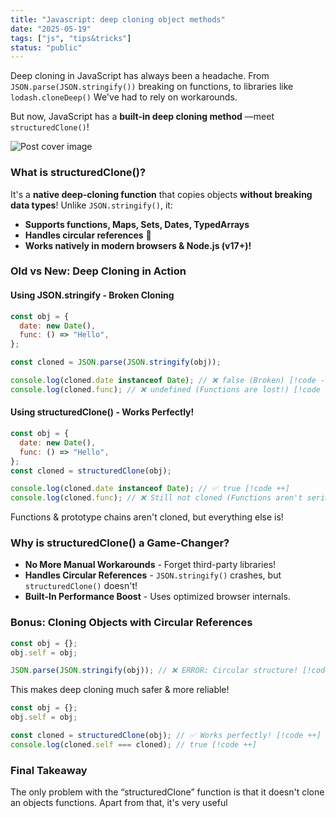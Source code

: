 ```yaml
---
title: "Javascript: deep cloning object methods"
date: "2025-05-19"
tags: ["js", "tips&tricks"]
status: "public"
---
```


Deep cloning in JavaScript has always been a headache. From `JSON.parse(JSON.stringify())` breaking on functions, to libraries like `lodash.cloneDeep()` We've had to rely on workarounds.

But now, JavaScript has a **built-in deep cloning method** —meet `structuredClone()`!

![Post cover image](https://media.daily.dev/image/upload/s--SeCpB2Vm--/f_auto/v1742134553/posts/uQqjuMq33)

### What is structuredClone()?

It's a **native deep-cloning function** that copies objects **without breaking data types**! Unlike `JSON.stringify()`, it:

- **Supports functions, Maps, Sets, Dates, TypedArrays**
- **Handles circular references** 🚀
- **Works natively in modern browsers & Node.js (v17+)!**

### Old vs New: Deep Cloning in Action

#### Using JSON.stringify - Broken Cloning

```javascript
const obj = {
  date: new Date(),
  func: () => "Hello",
};

const cloned = JSON.parse(JSON.stringify(obj));

console.log(cloned.date instanceof Date); // ❌ false (Broken) [!code --]
console.log(cloned.func); // ❌ undefined (Functions are lost!) [!code --]
```

#### Using structuredClone() - Works Perfectly!

```javascript
const obj = {
  date: new Date(),
  func: () => "Hello",
};
const cloned = structuredClone(obj);

console.log(cloned.date instanceof Date); // ✅ true [!code ++]
console.log(cloned.func); // ❌ Still not cloned (Functions aren't serializable) [!code --]
```

<Callout type='note'>
  Functions & prototype chains aren't cloned, but everything else is!
</Callout>

### Why is structuredClone() a Game-Changer?

- **No More Manual Workarounds** - Forget third-party libraries!
- **Handles Circular References** - `JSON.stringify()` crashes, but `structuredClone()` doesn't!
- **Built-In Performance Boost** - Uses optimized browser internals.

### Bonus: Cloning Objects with Circular References

```javascript
const obj = {};
obj.self = obj;

JSON.parse(JSON.stringify(obj)); // ❌ ERROR: Circular structure! [!code --]
```

This makes deep cloning much safer & more reliable!

```javascript
const obj = {};
obj.self = obj;

const cloned = structuredClone(obj); // ✅ Works perfectly! [!code ++]
console.log(cloned.self === cloned); // true [!code ++]
```

### Final Takeaway

The only problem with the “structuredClone” function is that it doesn't clone an objects functions. Apart from that, it's very useful
